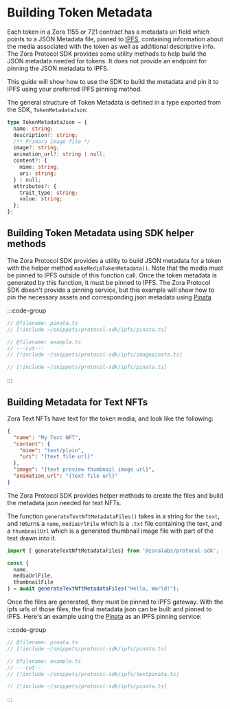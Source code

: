 # Building Token Metadata 

Each token in a Zora 1155 or 721 contract has a metadata uri field which points to a JSON Metadata file, pinned to [IPFS](https://ipfs.tech/), 
containing information about the media associated with the token as well as additional descriptive info. The Zora Protocol SDK provides 
some utility methods to help build the JSON metadata needed  for tokens.  It does not provide an endpoint for pinning 
the JSON metadata to IPFS.  

This guide will show how to use the SDK to build the metadata and pin it to IPFS using your preferred IPFS pinning 
method.

The general structure of Token Metadata is defined in a type exported from the SDK, `TokenMetadataJson`:

```ts twoslash
type TokenMetadataJson = {
  name: string;
  description?: string;
  /** Primary image file */
  image?: string;
  animation_url?: string | null;
  content?: {
    mime: string;
    uri: string;
  } | null;
  attributes?: {
    trait_type: string;
    value: string;
  };
};
```

## Building Token Metadata using SDK helper methods

The Zora Protocol SDK provides a utility to build JSON metadata for a token with the helper method 
`makeMediaTokenMetadata()`.  Note that the media must be pinned to IPFS outside of this function call.  Once the token metadata is generated by this function, 
it must be  pinned to IPFS. The Zora Protocol SDK doesn't provide a pinning service, but this example will show
how to pin the necessary assets and corresponding json metadata using [Pinata](https://docs.pinata.cloud/pinning/pinning-files)

:::code-group

```ts twoslash [example.ts]
// @filename: pinata.ts
// [!include ~/snippets/protocol-sdk/ipfs/pinata.ts]

// @filename: example.ts
// ---cut---
// [!include ~/snippets/protocol-sdk/ipfs/imagepinata.ts]
```

```ts twoslash [pinata.ts]
// [!include ~/snippets/protocol-sdk/ipfs/pinata.ts]
```

:::

## Building Metadata for Text NFTs

Zora Text NFTs have text for the token media, and look like the following:

```json 
{
  "name": "My Text NFT",
  "content": {
    "mime": "text/plain",
    "uri": "{text file url}"
  },
  "image": "{text preview thumbnail image url}",
  "animation_url": "{text file url}"
}
```

The Zora Protocol SDK provides helper methods to create the files and build the metadata json needed for text NFTs.

The function `generateTextNftMetadataFiles()` takes in a string for the `text`, and returns a `name`, `mediaUrlFile` which is a `.txt` file containing the text,
and a `thumbnailUrl` which is a generated thumbnail image file with part of the text drawn into it.


```ts twoslash
import { generateTextNftMetadataFiles} from '@zoralabs/protocol-sdk';

const { 
  name, 
  mediaUrlFile, 
  thumbnailFile
} = await generateTextNftMetadataFiles("Hello, World!");
```

Once the files are generated, they must be pinned to IPFS gateway. With the ipfs urls of those files, the final metadata json 
can be built and pinned to IPFS. Here's an example using the [Pinata](https://docs.pinata.cloud/pinning/pinning-files) as an IPFS pinning service:

:::code-group

```ts twoslash [example.ts]
// @filename: pinata.ts
// [!include ~/snippets/protocol-sdk/ipfs/pinata.ts]

// @filename: example.ts
// ---cut---
// [!include ~/snippets/protocol-sdk/ipfs/textpinata.ts]
```

```ts twoslash [pinata.ts]
// [!include ~/snippets/protocol-sdk/ipfs/pinata.ts]
```

:::


